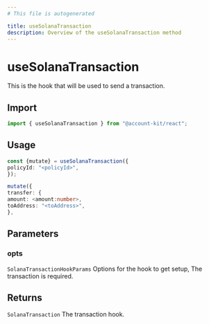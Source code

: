 ```yaml
---
# This file is autogenerated

title: useSolanaTransaction
description: Overview of the useSolanaTransaction method
---
```


# useSolanaTransaction

This is the hook that will be used to send a transaction.

## Import

```ts
import { useSolanaTransaction } from "@account-kit/react";
```

## Usage

```ts
const {mutate} = useSolanaTransaction({
policyId: "<policyId>",
});

mutate({
transfer: {
amount: <amount:number>,
toAddress: "<toAddress>",
},
```

## Parameters

### opts

`SolanaTransactionHookParams`
Options for the hook to get setup, The transaction is required.

## Returns

`SolanaTransaction`
The transaction hook.
